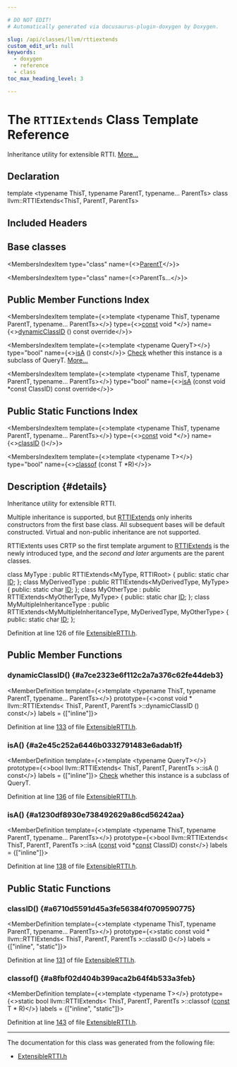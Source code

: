 ```yaml
---

# DO NOT EDIT!
# Automatically generated via docusaurus-plugin-doxygen by Doxygen.

slug: /api/classes/llvm/rttiextends
custom_edit_url: null
keywords:
  - doxygen
  - reference
  - class
toc_max_heading_level: 3

---
```





# The `RTTIExtends` Class Template Reference

<DoxygenPage pluginConfig={pluginConfig}>

Inheritance utility for extensible RTTI. <a href="#details">More...</a>

## Declaration

<CodeBlock>template &lt;typename ThisT, typename ParentT, typename... ParentTs&gt;
class llvm::RTTIExtends&lt;ThisT, ParentT, ParentTs&gt;</CodeBlock>

## Included Headers

<IncludesList>
<IncludesListItem
  filePath="llvm/Support/ExtensibleRTTI.h"
  permalink="/docs/api/files/include/include/llvm/include/llvm/support/extensiblertti-h"
  isLocal="true" />
</IncludesList>

## Base classes

<MembersIndex>

<MembersIndexItem
  type="class"
  name={<><a href="/docs/api/classes/parentt">ParentT</a></>}>
</MembersIndexItem>

<MembersIndexItem
  type="class"
  name={<>ParentTs...</>}>
</MembersIndexItem>

</MembersIndex>

## Public Member Functions Index

<MembersIndex>

<MembersIndexItem
  template={<>template &lt;typename ThisT, typename ParentT, typename... ParentTs&gt;</>}
  type={<><a href="/docs/api/files/lib/lib/target/lib/target/aarch64/aarch64promoteconstant-cpp/#a90f8350fecae261c25be85d38b451bff">const</a> void &#42;</>}
  name={<><a href="#a7ce2323e6f112c2a7a376c62fe44deb3">dynamicClassID</a> () const override</>}>
</MembersIndexItem>

<MembersIndexItem
  template={<>template &lt;typename QueryT&gt;</>}
  type="bool"
  name={<><a href="#a2e45c252a6446b0332791483e6adab1f">isA</a> () const</>}>
<a href="/docs/api/namespaces/llvm/check">Check</a> whether this instance is a subclass of QueryT. <a href="#a2e45c252a6446b0332791483e6adab1f">More...</a>
</MembersIndexItem>

<MembersIndexItem
  template={<>template &lt;typename ThisT, typename ParentT, typename... ParentTs&gt;</>}
  type="bool"
  name={<><a href="#a1230df8930e738492629a86cd56242aa">isA</a> (const void &#42;const ClassID) const override</>}>
</MembersIndexItem>

</MembersIndex>

## Public Static Functions Index

<MembersIndex>

<MembersIndexItem
  template={<>template &lt;typename ThisT, typename ParentT, typename... ParentTs&gt;</>}
  type={<><a href="/docs/api/files/lib/lib/target/lib/target/aarch64/aarch64promoteconstant-cpp/#a90f8350fecae261c25be85d38b451bff">const</a> void &#42;</>}
  name={<><a href="#a6710d5591d45a3fe56384f0709590775">classID</a> ()</>}>
</MembersIndexItem>

<MembersIndexItem
  template={<>template &lt;typename T&gt;</>}
  type="bool"
  name={<><a href="#a8fbf02d404b399aca2b64f4b533a3feb">classof</a> (const T &#42;R)</>}>
</MembersIndexItem>

</MembersIndex>

## Description {#details}

Inheritance utility for extensible RTTI.

Multiple inheritance is supported, but <a href="/docs/api/classes/llvm/rttiextends">RTTIExtends</a> only inherits constructors from the first base class. All subsequent bases will be default constructed. Virtual and non-public inheritance are not supported.

RTTIExtents uses CRTP so the first template argument to <a href="/docs/api/classes/llvm/rttiextends">RTTIExtends</a> is the newly introduced type, and the <em>second and later</em> arguments are the parent classes.


<ProgramListing extension="cpp">

<CodeLine><Highlight kind="keyword">class </Highlight><Highlight kind="normal">MyType : </Highlight><Highlight kind="keyword">public</Highlight><Highlight kind="normal"> RTTIExtends&lt;MyType, RTTIRoot&gt; &#123;</Highlight></CodeLine>
<CodeLine><Highlight kind="normal"></Highlight><Highlight kind="keyword">public</Highlight><Highlight kind="normal">:</Highlight></CodeLine>
<CodeLine><Highlight kind="normal">  </Highlight><Highlight kind="keyword">static</Highlight><Highlight kind="normal"> </Highlight><Highlight kind="keywordtype">char</Highlight><Highlight kind="normal"> <a href="/docs/api/namespaces/llvm/aarch64packey/#abf4394f452bde3f544999858d71e4b46">ID</a>;</Highlight></CodeLine>
<CodeLine><Highlight kind="normal">&#125;;</Highlight></CodeLine>
<CodeLine><Highlight kind="normal"></Highlight></CodeLine>
<CodeLine><Highlight kind="normal"></Highlight><Highlight kind="keyword">class </Highlight><Highlight kind="normal">MyDerivedType : </Highlight><Highlight kind="keyword">public</Highlight><Highlight kind="normal"> RTTIExtends&lt;MyDerivedType, MyType&gt; &#123;</Highlight></CodeLine>
<CodeLine><Highlight kind="normal"></Highlight><Highlight kind="keyword">public</Highlight><Highlight kind="normal">:</Highlight></CodeLine>
<CodeLine><Highlight kind="normal">  </Highlight><Highlight kind="keyword">static</Highlight><Highlight kind="normal"> </Highlight><Highlight kind="keywordtype">char</Highlight><Highlight kind="normal"> <a href="/docs/api/namespaces/llvm/aarch64packey/#abf4394f452bde3f544999858d71e4b46">ID</a>;</Highlight></CodeLine>
<CodeLine><Highlight kind="normal">&#125;;</Highlight></CodeLine>
<CodeLine><Highlight kind="normal"></Highlight></CodeLine>
<CodeLine><Highlight kind="normal"></Highlight><Highlight kind="keyword">class </Highlight><Highlight kind="normal">MyOtherType : </Highlight><Highlight kind="keyword">public</Highlight><Highlight kind="normal"> RTTIExtends&lt;MyOtherType, MyType&gt; &#123;</Highlight></CodeLine>
<CodeLine><Highlight kind="normal"></Highlight><Highlight kind="keyword">public</Highlight><Highlight kind="normal">:</Highlight></CodeLine>
<CodeLine><Highlight kind="normal">  </Highlight><Highlight kind="keyword">static</Highlight><Highlight kind="normal"> </Highlight><Highlight kind="keywordtype">char</Highlight><Highlight kind="normal"> <a href="/docs/api/namespaces/llvm/aarch64packey/#abf4394f452bde3f544999858d71e4b46">ID</a>;</Highlight></CodeLine>
<CodeLine><Highlight kind="normal">&#125;;</Highlight></CodeLine>
<CodeLine><Highlight kind="normal"></Highlight></CodeLine>
<CodeLine><Highlight kind="normal"></Highlight><Highlight kind="keyword">class </Highlight><Highlight kind="normal">MyMultipleInheritanceType</Highlight></CodeLine>
<CodeLine><Highlight kind="normal">  : </Highlight><Highlight kind="keyword">public</Highlight><Highlight kind="normal"> RTTIExtends&lt;MyMultipleInheritanceType,</Highlight></CodeLine>
<CodeLine><Highlight kind="normal">                       MyDerivedType, MyOtherType&gt; &#123;</Highlight></CodeLine>
<CodeLine><Highlight kind="normal"></Highlight><Highlight kind="keyword">public</Highlight><Highlight kind="normal">:</Highlight></CodeLine>
<CodeLine><Highlight kind="normal">  </Highlight><Highlight kind="keyword">static</Highlight><Highlight kind="normal"> </Highlight><Highlight kind="keywordtype">char</Highlight><Highlight kind="normal"> <a href="/docs/api/namespaces/llvm/aarch64packey/#abf4394f452bde3f544999858d71e4b46">ID</a>;</Highlight></CodeLine>
<CodeLine><Highlight kind="normal">&#125;;</Highlight></CodeLine>

</ProgramListing>

Definition at line 126 of file <a href="/docs/api/files/include/include/llvm/include/llvm/support/extensiblertti-h">ExtensibleRTTI.h</a>.

<SectionDefinition>

## Public Member Functions

### dynamicClassID() {#a7ce2323e6f112c2a7a376c62fe44deb3}

<MemberDefinition
  template={<>template &lt;typename ThisT, typename ParentT, typename... ParentTs&gt;</>}
  prototype={<>const void &#42; llvm::RTTIExtends&lt; ThisT, ParentT, ParentTs &gt;::dynamicClassID () const</>}
  labels = {["inline"]}>

Definition at line <a href="/docs/api/files/include/include/llvm/include/llvm/support/extensiblertti-h/#l00133">133</a> of file <a href="/docs/api/files/include/include/llvm/include/llvm/support/extensiblertti-h">ExtensibleRTTI.h</a>.
</MemberDefinition>

### isA() {#a2e45c252a6446b0332791483e6adab1f}

<MemberDefinition
  template={<>template &lt;typename QueryT&gt;</>}
  prototype={<>bool llvm::RTTIExtends&lt; ThisT, ParentT, ParentTs &gt;::isA () const</>}
  labels = {["inline"]}>
<a href="/docs/api/namespaces/llvm/check">Check</a> whether this instance is a subclass of QueryT.

Definition at line <a href="/docs/api/files/include/include/llvm/include/llvm/support/extensiblertti-h/#l00136">136</a> of file <a href="/docs/api/files/include/include/llvm/include/llvm/support/extensiblertti-h">ExtensibleRTTI.h</a>.
</MemberDefinition>

### isA() {#a1230df8930e738492629a86cd56242aa}

<MemberDefinition
  template={<>template &lt;typename ThisT, typename ParentT, typename... ParentTs&gt;</>}
  prototype={<>bool llvm::RTTIExtends&lt; ThisT, ParentT, ParentTs &gt;::isA (<a href="/docs/api/files/lib/lib/target/lib/target/aarch64/aarch64promoteconstant-cpp/#a90f8350fecae261c25be85d38b451bff">const</a> void &#42;<a href="/docs/api/files/lib/lib/target/lib/target/aarch64/aarch64promoteconstant-cpp/#a90f8350fecae261c25be85d38b451bff">const</a> ClassID) const</>}
  labels = {["inline"]}>

Definition at line <a href="/docs/api/files/include/include/llvm/include/llvm/support/extensiblertti-h/#l00138">138</a> of file <a href="/docs/api/files/include/include/llvm/include/llvm/support/extensiblertti-h">ExtensibleRTTI.h</a>.
</MemberDefinition>

</SectionDefinition>

<SectionDefinition>

## Public Static Functions

### classID() {#a6710d5591d45a3fe56384f0709590775}

<MemberDefinition
  template={<>template &lt;typename ThisT, typename ParentT, typename... ParentTs&gt;</>}
  prototype={<>static const void &#42; llvm::RTTIExtends&lt; ThisT, ParentT, ParentTs &gt;::classID ()</>}
  labels = {["inline", "static"]}>

Definition at line <a href="/docs/api/files/include/include/llvm/include/llvm/support/extensiblertti-h/#l00131">131</a> of file <a href="/docs/api/files/include/include/llvm/include/llvm/support/extensiblertti-h">ExtensibleRTTI.h</a>.
</MemberDefinition>

### classof() {#a8fbf02d404b399aca2b64f4b533a3feb}

<MemberDefinition
  template={<>template &lt;typename T&gt;</>}
  prototype={<>static bool llvm::RTTIExtends&lt; ThisT, ParentT, ParentTs &gt;::classof (<a href="/docs/api/files/lib/lib/target/lib/target/aarch64/aarch64promoteconstant-cpp/#a90f8350fecae261c25be85d38b451bff">const</a> T &#42; R)</>}
  labels = {["inline", "static"]}>

Definition at line <a href="/docs/api/files/include/include/llvm/include/llvm/support/extensiblertti-h/#l00143">143</a> of file <a href="/docs/api/files/include/include/llvm/include/llvm/support/extensiblertti-h">ExtensibleRTTI.h</a>.
</MemberDefinition>

</SectionDefinition>

<hr/>

The documentation for this class was generated from the following file:

<ul>
<li><a href="/docs/api/files/include/include/llvm/include/llvm/support/extensiblertti-h">ExtensibleRTTI.h</a></li>
</ul>

</DoxygenPage>

